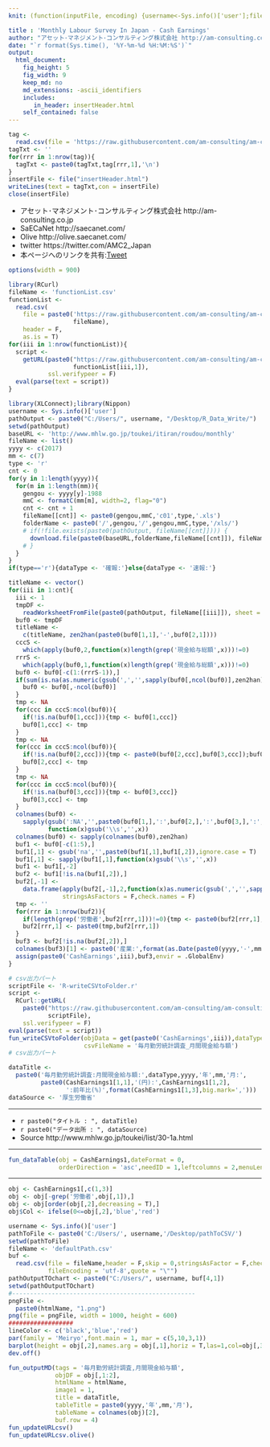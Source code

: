 ```yaml
---
knit: (function(inputFile, encoding) {username<-Sys.info()['user'];fileName<-'defaultPath.csv';pathToFile <-paste0('C:/Users/', username,'/Desktop/pathToCSV/');setwd(pathToFile);buf0<-read.csv(fileName,header = F,skip = 0,stringsAsFactor = F,check.names = F,fileEncoding = 'utf-8');timeStamp<-format(Sys.time(),'%Y%m%d%H%M%S');htmlName<-'MonthlyLabourSurveyInJapanCashEarnings';rmarkdown::render(inputFile, encoding = encoding, output_file = paste0('C:/Users/',username,buf0[4,1],'am-consulting.co.jp-',htmlName,'.html')) })

title : 'Monthly Labour Survey In Japan - Cash Earnings'
author: "アセット･マネジメント･コンサルティング株式会社 http://am-consulting.co.jp"
date: "`r format(Sys.time(), '%Y-%m-%d %H:%M:%S')`"
output: 
  html_document:
    fig_height: 5
    fig_width: 9
    keep_md: no
    md_extensions: -ascii_identifiers 
    includes:
       in_header: insertHeader.html
    self_contained: false
---
```


```r
tag <-
  read.csv(file = 'https://raw.githubusercontent.com/am-consulting/am-consulting.github.io/master/components/insertHeader.csv',header = F,fileEncoding = 'UTF8')
tagTxt <- ''
for(rrr in 1:nrow(tag)){
  tagTxt <- paste0(tagTxt,tag[rrr,1],'\n')
}
insertFile <- file("insertHeader.html")
writeLines(text = tagTxt,con = insertFile)
close(insertFile)
```

- アセット･マネジメント･コンサルティング株式会社 http://am-consulting.co.jp
- SaECaNet http://saecanet.com/
- Olive http://olive.saecanet.com/
- twitter https://twitter.com/AMC2_Japan
- 本ページへのリンクを共有:<a href="https://twitter.com/share" class="twitter-share-button" data-via="AMC2_Japan" data-size="large">Tweet</a> <script>!function(d,s,id){var js,fjs=d.getElementsByTagName(s)[0],p=/^http:/.test(d.location)?'http':'https';if(!d.getElementById(id)){js=d.createElement(s);js.id=id;js.src=p+'://platform.twitter.com/widgets.js';fjs.parentNode.insertBefore(js,fjs);}}(document, 'script', 'twitter-wjs');</script>

```r
options(width = 900)
```

```r
library(RCurl)
fileName <- 'functionList.csv'
functionList <-
  read.csv(
    file = paste0('https://raw.githubusercontent.com/am-consulting/am-consulting.github.io/master/csv/',
                  fileName),
    header = F,
    as.is = T)
for(iii in 1:nrow(functionList)){
  script <- 
    getURL(paste0("https://raw.githubusercontent.com/am-consulting/am-consulting.github.io/master/", 
                  functionList[iii,1]),
           ssl.verifypeer = F)
  eval(parse(text = script))
}
```

```r
library(XLConnect);library(Nippon)
username <- Sys.info()['user']
pathOutput <- paste0("C:/Users/", username, "/Desktop/R_Data_Write/")
setwd(pathOutput)
baseURL <- 'http://www.mhlw.go.jp/toukei/itiran/roudou/monthly'
fileName <- list()
yyyy <- c(2017)
mm <- c(7)
type <- 'r'
cnt <- 0
for(y in 1:length(yyyy)){
  for(m in 1:length(mm)){
    gengou <- yyyy[y]-1988
    mmC <- formatC(mm[m], width=2, flag="0")
    cnt <- cnt + 1
    fileName[[cnt]] <- paste0(gengou,mmC,'c01',type,'.xls')
    folderName <- paste0('/',gengou,'/',gengou,mmC,type,'/xls/')
    # if(!file.exists(paste0(pathOutput, fileName[[cnt]]))) {
      download.file(paste0(baseURL,folderName,fileName[[cnt]]), fileName[[cnt]] , mode = 'wb')
    # }
  }
}
if(type=='r'){dataType <- '確報:'}else{dataType <- '速報:'}
```

```r
titleName <- vector()
for(iii in 1:cnt){
  iii <- 1
  tmpDF <- 
    readWorksheetFromFile(paste0(pathOutput, fileName[[iii]]), sheet = 1, header = F)
  buf0 <- tmpDF
  titleName <- 
    c(titleName, zen2han(paste0(buf0[1,1],'-',buf0[2,1])))
  cccS <- 
    which(apply(buf0,2,function(x)length(grep('現金給与総額',x)))!=0)
  rrrS <- 
    which(apply(buf0,1,function(x)length(grep('現金給与総額',x)))!=0)
  buf0 <- buf0[-c(1:(rrrS-1)),]
  if(sum(is.na(as.numeric(gsub(',','',sapply(buf0[,ncol(buf0)],zen2han)))))==nrow(buf0)){
    buf0 <- buf0[,-ncol(buf0)]
  }
  tmp <- NA
  for(ccc in cccS:ncol(buf0)){
    if(!is.na(buf0[1,ccc])){tmp <- buf0[1,ccc]}
    buf0[1,ccc] <- tmp
  }
  tmp <- NA
  for(ccc in cccS:ncol(buf0)){
    if(!is.na(buf0[2,ccc])){tmp <- paste0(buf0[2,ccc],buf0[3,ccc]);buf0[3,ccc] <- NA}
    buf0[2,ccc] <- tmp
  }
  tmp <- NA
  for(ccc in cccS:ncol(buf0)){
    if(!is.na(buf0[3,ccc])){tmp <- buf0[3,ccc]}
    buf0[3,ccc] <- tmp
  }
  colnames(buf0) <- 
    sapply(gsub(':NA','',paste0(buf0[1,],':',buf0[2,],':',buf0[3,],':',buf0[4,],'(',buf0[5,],')')),
           function(x)gsub('\\s','',x))
  colnames(buf0) <- sapply(colnames(buf0),zen2han)
  buf1 <- buf0[-c(1:5),]
  buf1[,1] <- gsub('na','',paste0(buf1[,1],buf1[,2]),ignore.case = T)
  buf1[,1] <- sapply(buf1[,1],function(x)gsub('\\s','',x))
  buf1 <- buf1[,-2]
  buf2 <- buf1[!is.na(buf1[,2]),]
  buf2[,-1] <- 
    data.frame(apply(buf2[,-1],2,function(x)as.numeric(gsub(',','',sapply(x,zen2han)))),
               stringsAsFactors = F,check.names = F)
  tmp <- ''
  for(rrr in 1:nrow(buf2)){
    if(length(grep('労働者',buf2[rrr,1]))!=0){tmp <- paste0(buf2[rrr,1],':')}
    buf2[rrr,1] <- paste0(tmp,buf2[rrr,1])
  }
  buf3 <- buf2[!is.na(buf2[,2]),]
  colnames(buf3)[1] <- paste0('産業:',format(as.Date(paste0(yyyy,'-',mm,'-1')),'%Y年%m月'))
  assign(paste0('CashEarnings',iii),buf3,envir = .GlobalEnv)
}
```

```r
# csv出力パート
scriptFile <- 'R-writeCSVtoFolder.r'
script <-
  RCurl::getURL(
    paste0("https://raw.githubusercontent.com/am-consulting/am-consulting.github.io/master/",
           scriptFile),
    ssl.verifypeer = F)
eval(parse(text = script))
fun_writeCSVtoFolder(objData = get(paste0('CashEarnings',iii)),dataType = 1,
                     csvFileName = '毎月勤労統計調査_月間現金給与額')
# csv出力パート
```

```r
dataTitle <- 
  paste0('毎月勤労統計調査:月間現金給与額:',dataType,yyyy,'年',mm,'月:',
         paste0(CashEarnings1[1,1],'(円):',CashEarnings1[1,2],
                ':前年比(%)',format(CashEarnings1[1,3],big.mark=',')))
dataSource <- '厚生労働省'
```

***

- `r paste0("タイトル : ", dataTitle)`
- `r paste0("データ出所 : ", dataSource)`
- Source http://www.mhlw.go.jp/toukei/list/30-1a.html

***

```r
fun_dataTable(obj = CashEarnings1,dateFormat = 0,
              orderDirection = 'asc',needID = 1,leftcolumns = 2,menuLength = 20)
```

***

```r
obj <- CashEarnings1[,c(1,3)]
obj <- obj[-grep('労働者',obj[,1]),]
obj <- obj[order(obj[,2],decreasing = T),]
obj$Col <- ifelse(0<=obj[,2],'blue','red')
```

```r
username <- Sys.info()['user']
pathToFile <- paste0('C:/Users/', username,'/Desktop/pathToCSV/')
setwd(pathToFile)
fileName <- 'defaultPath.csv'
buf <-
  read.csv(file = fileName,header = F,skip = 0,stringsAsFactor = F,check.names = F,
           fileEncoding = 'utf-8',quote = "\"")
pathOutputTOchart <- paste0("C:/Users/", username, buf[4,1])
setwd(pathOutputTOchart)
#---------------------------------------------------
pngFile <-
  paste0(htmlName, "1.png")
png(file = pngFile, width = 1000, height = 600)
##################
lineColor <- c('black','blue','red')
par(family = 'Meiryo',font.main = 1, mar = c(5,10,3,1))
barplot(height = obj[,2],names.arg = obj[,1],horiz = T,las=1,col=obj[,3],xlab = colnames(obj)[2],main = dataTitle,cex.main = 1,cex.axis = 1,cex.names = 1)
dev.off()
```

```r
fun_outputMD(tags = '毎月勤労統計調査,月間現金給与額',
             objDF = obj[,1:2],
             htmlName = htmlName,
             image1 = 1,
             title = dataTitle,
             tableTitle = paste0(yyyy,'年',mm,'月'),
             tableName = colnames(obj)[2],
             buf.row = 4)
fun_updateURLcsv()
fun_updateURLcsv.olive()
```

<script>MakeNegative()</script>
<script>
  (function(i,s,o,g,r,a,m){i['GoogleAnalyticsObject']=r;i[r]=i[r]||function(){
  (i[r].q=i[r].q||[]).push(arguments)},i[r].l=1*new Date();a=s.createElement(o),
  m=s.getElementsByTagName(o)[0];a.async=1;a.src=g;m.parentNode.insertBefore(a,m)
  })(window,document,'script','https://www.google-analytics.com/analytics.js','ga');

  ga('create', 'UA-3077339-5', 'auto');
  ga('send', 'pageview');

</script>
